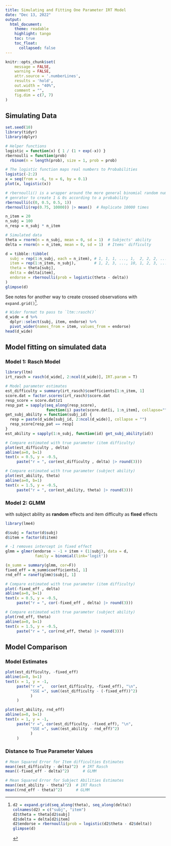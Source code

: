 ```yaml
---
title: Simulating and Fitting One Parameter IRT Model
date: "Dec 13, 2022"
output:
  html_document:
    theme: readable
    highlight: tango
    toc: true
    toc_float: 
      collapsed: false
---
```


```r
knitr::opts_chunk$set(
	message = FALSE,
	warning = FALSE,
	attr.source = '.numberLines',
	results = 'hold',
	out.width = "40%",
	comment = "",
	fig.dim = c(7, 7)
)
```


## Simulating Data

```r
set.seed(10)
library(tidyr)
library(dplyr)

# Helper functions
logistic = function(x) { 1 / (1 + exp(-x)) }
rbernoulli = function(prob) 
  rbinom(n = length(prob), size = 1, prob = prob)

# The logistic function maps real numbers to Probabilities
logistic(-2:2)
x = seq(from = -6, to = 6, by = 0.1)
plot(x, logistic(x))
```

```r
# rbernoulli() is a wrapper around the more general binomial random number 
# genrator to create 1 & 0s according to a probability
rbernoulli(c(0, 0.5, 0.5, 1))
rbernoulli(rep(0.75, 10000)) |> mean()  # Replicate 10000 times
```


```r
n_item = 20
n_subj = 100
n_resp = n_subj * n_item
```

```r
# Simulated data
theta = rnorm(n = n_subj, mean = 0, sd = 1)  # Subjects' ability
delta = rnorm(n = n_item, mean = 0, sd = 1)  # Items' difficulty

d = tibble::tibble(
  subj = rep(1:n_subj, each = n_item), # 1, 1, 1, ..., 1,  2, 2, 2, ..., 2, 
  item = rep(1:n_item, n_subj),        # 1, 2, 3, ..., 10, 1, 2, 3, ..., 10,
  theta = theta[subj],
  delta = delta[item],
  endorse = rbernoulli(prob = logistic(theta - delta))
)
glimpse(d)
```

See notes for another way to create crossed observations with `expand.grid()`[^1].

```r
# Wider format to pass to `ltm::rasch()`
d_wide = d %>% 
  dplyr::select(subj, item, endorse) %>%
  pivot_wider(names_from = item, values_from = endorse)
head(d_wide)
```


[^1]:   

    ```r
    d2 = expand.grid(seq_along(theta), seq_along(delta))
    colnames(d2) = c("subj", "item")
    d2$theta = theta[d2$subj]
    d2$delta = delta[d2$item]
    d2$endorse = rbernoulli(prob = logistic(d2$theta - d2$delta))
    glimpse(d)
    ```




## Model fitting on simulated data

### Model 1: Rasch Model

```r
library(ltm)
irt_rasch = rasch(d_wide[, 2:ncol(d_wide)], IRT.param = T)

# Model parameter estimates
est_difficulty = summary(irt_rasch)$coefficients[1:n_item, 1]
score.dat = factor.scores(irt_rasch)$score.dat
resp_score = score.dat$z1
resp_pat = sapply(seq_along(resp_score), 
                  function(i) paste(score.dat[i, 1:n_item], collapse=""))
get_subj_ability = function(subj_id) {
  resp = paste(d_wide[subj_id, 2:ncol(d_wide)], collapse = "")
  resp_score[resp_pat == resp]
}
est_ability = sapply(1:n_subj, function(id) get_subj_ability(id))
```

```r
# Compare estimated with true parameter (item difficulty)
plot(est_difficulty , delta)
abline(a=0, b=1)
text(x = 0.5, y = -0.5, 
     paste("r = ", cor(est_difficulty , delta) |> round(3)))
```


```r
# Compare estimated with true parameter (subject ability)
plot(est_ability, theta)
abline(a=0, b=1)
text(x = 1.5, y = -0.5, 
     paste("r = ", cor(est_ability, theta) |> round(3)))
```





### Model 2: GLMM

with subject ability as **random** effects and item difficulty as **fixed** effects

```r
library(lme4)

d$subj = factor(d$subj)
d$item = factor(d$item)

# -1 removes intercept in fixed effect
glmm = glmer(endorse ~ -1 + item + (1|subj), data = d, 
             family = binomial(link='logit'))

(m_summ = summary(glmm, cor=F))
fixed_eff = m_summ$coefficients[, 1]
rnd_eff = ranef(glmm)$subj[, 1]
```

```r
# Compare estimated with true parameter (item difficulty)
plot(-fixed_eff , delta)
abline(a=0, b=1)
text(x = 0.5, y = -0.5, 
     paste("r = ", cor(-fixed_eff , delta) |> round(3)))
```


```r
# Compare estimated with true parameter (subject ability)
plot(rnd_eff, theta)
abline(a=0, b=1)
text(x = 1.5, y = -0.5, 
     paste("r = ", cor(rnd_eff, theta) |> round(3)))
```




## Model Comparison

### Model Estimates

```r
plot(est_difficulty, -fixed_eff)
abline(a=0, b=1)
text(x = 1, y = -1,
     paste("r =",   cor(est_difficulty, -fixed_eff), "\n",
           "SSE =", sum((est_difficulty - (-fixed_eff))^2)
           )
     )
```

```r

plot(est_ability, rnd_eff)
abline(a=0, b=1)
text(x = 1, y = -1,
     paste("r =", cor(est_difficulty, -fixed_eff), "\n",
           "SSE =", sum((est_ability - rnd_eff)^2)
           )
     )
```



### Distance to True Parameter Values

```r
# Mean Squared Error for Item difficulties Estimates
mean((est_difficulty - delta)^2)  # IRT Rasch
mean((-fixed_eff - delta)^2)      # GLMM
```

```r
# Mean Squared Error for Subject Abilities Estimates
mean((est_ability - theta)^2)  # IRT Rasch
mean((rnd_eff - theta)^2)      # GLMM
```

